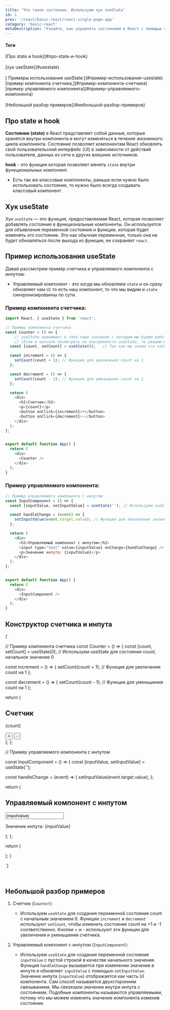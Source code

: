 ```yaml
---
title: 'Что такое состояние. Используем хук useState'
id: 1
prev: '/react/basic-react/react-single-page-app'
category: 'basic-react'
metaDescription: "Узнайте, как управлять состоянием в React с помощью хука useState. Этот урок содержит пошаговые объяснения и примеры кода для создания счетчика и управляемого компонента с инпутом, что поможет вам лучше понять основы работы с состоянием в React."
---
```


<div className='mdHead'>

#### Теги
<div className = 'tag_react'>[Про state и hook](#про-state-и-hook)</div><br/>
<div className = 'tag_react'>[хук useState](#usestate)</div><br/>
<div className = 'tag_react'>[ Примеры использования useState:](#пример-использования-usestate)</div>
<div className = 'mini_tag_react'>[пример компонента счетчика,](#пример-компонента-счетчика)</div>
<div className = 'mini_tag_react'>[пример управляемого компонента](#пример-управляемого-компонента)</div><br/>
<div className = 'tag_react'>[Небольшой разбор примеров](#небольшой-разбор-примеров)</div>


</div>

## Про state и hook
<b>Состояние (state)</b> в React представляет собой данные, которые хранятся внутри компонента и могут изменяться в течение жизненного цикла компонента. Состояние позволяет компонентам React обновлять свой пользовательский интерфейс (UI) в зависимости от действий пользователя, данных из сети и других внешних источников.


<b>hook</b> - это функция которая позволяет менять `state` внутри функциональных компонент. 

* Есть так же классовые компоненты, раньше если нужно было использовать состояние, то нужно было всегда создавать классовый компонент.

## Хук useState

Хук `useState` — это функция, предоставляемая React, которая позволяет добавлять состояние в функциональные компоненты. Он используется для объявления переменной состояния и функции, которая будет изменять это состояние. Это как обычная переменная, только она не будет обновляться после выхода из функции, ее сохраняет `react`.



## Пример использования useState

Давай рассмотрим пример счетчика и управляемого компонента с инпутом:


* Управляемый компонент - это когда мы обновляем `state` и он сразу обновляет нам `UI` то есть наш компонент, то что мы видим и `state` синхронизированны по сути.

### <b>Пример компонента счетчика</b>:
```javascript
import React, { useState } from 'react';

// Пример компонента счетчика
const Counter = () => {
    // useState принимает в себя наше значение с которым мы будем работать и функцию, которая это значение будет менять.
    // (Если в консоли посмотреть на внутренности useState, то увидим массив из двух элементов. Первый - значение, а второй - функция)
  const [count, setCount] = useState(0);   // Так как мы знаем что useState возвращает массив из двух объектов, мы можем использовать деструктуризацию этого массива. 

  const increment = () => {
    setCount(count + 1); // Функция для увеличения count на 1
  };

  const decrement = () => {
    setCount(count - 1); // Функция для уменьшения count на 1
  };

  return (
    <div>
      <h2>Счетчик</h2>
      <p>{count}</p>
      <button onClick={increment}>+</button>
      <button onClick={decrement}>-</button>
    </div>
  );
};


export default function App() {
  return (
    <div>
      <Counter />
    </div>
  );
}

```

### <b>Пример управляемого компонента</b>:

```javascript
// Пример управляемого компонента с инпутом
const InputComponent = () => {
  const [inputValue, setInputValue] = useState(''); // Используем useState для состояния значения инпута

  const handleChange = (event) => {
    setInputValue(event.target.value); // Функция для обновления значения инпута
  };

  return (
    <div>
      <h2>Управляемый компонент с инпутом</h2>
      <input type="text" value={inputValue} onChange={handleChange} />
      <p>Значение инпута: {inputValue}</p>
    </div>
  );
};


export default function App() {
  return (
    <div>
      <InputComponent />
    </div>
  );
}

```

## Конструктор счетчика и инпута

<SandpackComponent>


  {`
  

// Пример компонента счетчика
const Counter = () => {
  const [count, setCount] = useState(0); // Используем useState для состояния count, начальное значение 0

  const increment = () => {
    setCount(count + 1); // Функция для увеличения count на 1
  };

  const decrement = () => {
    setCount(count - 1); // Функция для уменьшения count на 1
  };

  return (
    <div>
      <h2>Счетчик</h2>
      <p>{count}</p>
      <button onClick={increment}>+</button>
      <button onClick={decrement}>-</button>
    </div>
  );
};

// Пример управляемого компонента с инпутом

const InputComponent = () => {
  const [inputValue, setInputValue] = useState(''); 

  const handleChange = (event) => {
    setInputValue(event.target.value);
  };

  return (
    <div>
      <h2>Управляемый компонент с инпутом</h2>
      <input type="text" value={inputValue} onChange={handleChange} />
      <p>Значение инпута: {inputValue}</p>
    </div>
  );
};

  return (
    <div>
      <Counter />
      <InputComponent />
    </div>
  );
}



`}

</SandpackComponent>

<br/>

## Небольшой разбор примеров

1. Счетчик (`Counter`):
   - Используем `useState` для создания переменной состояния count с начальным значением 0.
Функции `increment` и `decrement` используют `setCount`, чтобы изменить состояние count на +1 и -1 соответственно.
Кнопки + и - используют эти функции для увеличения и уменьшения счетчика.

1. Управляемый компонент с инпутом (`InputComponent`):
   - Используем `useState` для создания переменной состояния `inputValue` с пустой строкой в качестве начального значения.
Функция `handleChange` вызывается при изменении значения в инпуте и обновляет `inputValue` с помощью `setInputValue`.
Значение инпута (`inputValue`) отображается как часть UI компонента. Сам способ называется двухсторонним связыванием. Мы связязали значение внутри инпута с состоянием. Подобные компоненты называются управляемыми, потому что мы можем изменить значение компонента изменив состояние.


